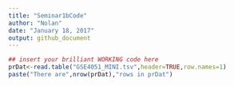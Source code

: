 ```yaml
---
title: "Seminar1bCode"
author: "Nolan"
date: "January 18, 2017"
output: github_document
---
```


```r
## insert your brilliant WORKING code here
prDat<-read.table("GSE4051_MINI.tsv",header=TRUE,row.names=1)
paste("There are",nrow(prDat),"rows in prDat")
```
